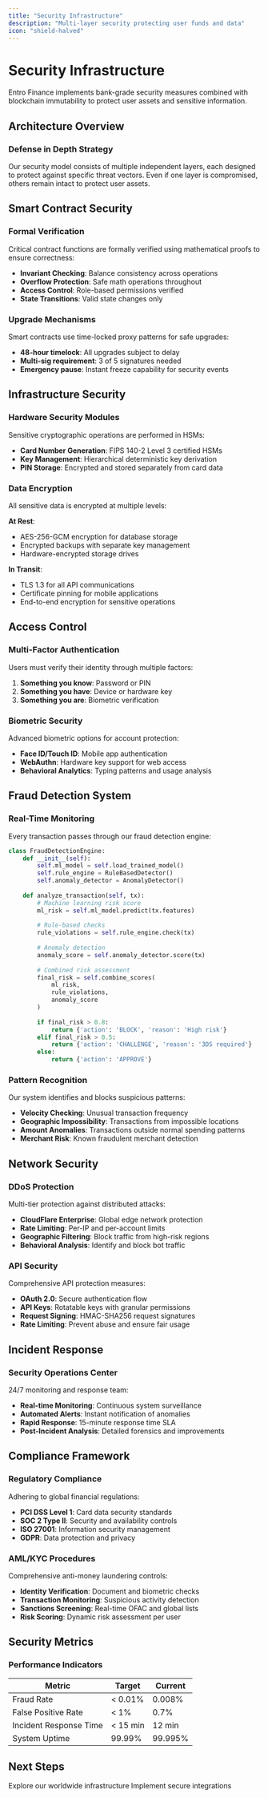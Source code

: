 ```yaml
---
title: "Security Infrastructure"
description: "Multi-layer security protecting user funds and data"
icon: "shield-halved"
---
```


# Security Infrastructure

Entro Finance implements bank-grade security measures combined with blockchain immutability to protect user assets and sensitive information.

## Architecture Overview

### Defense in Depth Strategy

Our security model consists of multiple independent layers, each designed to protect against specific threat vectors. Even if one layer is compromised, others remain intact to protect user assets.

## Smart Contract Security

### Formal Verification

Critical contract functions are formally verified using mathematical proofs to ensure correctness:

- **Invariant Checking**: Balance consistency across operations
- **Overflow Protection**: Safe math operations throughout
- **Access Control**: Role-based permissions verified
- **State Transitions**: Valid state changes only

### Upgrade Mechanisms

Smart contracts use time-locked proxy patterns for safe upgrades:

- **48-hour timelock**: All upgrades subject to delay
- **Multi-sig requirement**: 3 of 5 signatures needed
- **Emergency pause**: Instant freeze capability for security events

## Infrastructure Security

### Hardware Security Modules

Sensitive cryptographic operations are performed in HSMs:

- **Card Number Generation**: FIPS 140-2 Level 3 certified HSMs
- **Key Management**: Hierarchical deterministic key derivation
- **PIN Storage**: Encrypted and stored separately from card data

### Data Encryption

All sensitive data is encrypted at multiple levels:

**At Rest**:
- AES-256-GCM encryption for database storage
- Encrypted backups with separate key management
- Hardware-encrypted storage drives

**In Transit**:
- TLS 1.3 for all API communications
- Certificate pinning for mobile applications
- End-to-end encryption for sensitive operations

## Access Control

### Multi-Factor Authentication

Users must verify their identity through multiple factors:

1. **Something you know**: Password or PIN
2. **Something you have**: Device or hardware key
3. **Something you are**: Biometric verification

### Biometric Security

Advanced biometric options for account protection:

- **Face ID/Touch ID**: Mobile app authentication
- **WebAuthn**: Hardware key support for web access
- **Behavioral Analytics**: Typing patterns and usage analysis

## Fraud Detection System

### Real-Time Monitoring

Every transaction passes through our fraud detection engine:

```python
class FraudDetectionEngine:
    def __init__(self):
        self.ml_model = self.load_trained_model()
        self.rule_engine = RuleBasedDetector()
        self.anomaly_detector = AnomalyDetector()
    
    def analyze_transaction(self, tx):
        # Machine learning risk score
        ml_risk = self.ml_model.predict(tx.features)
        
        # Rule-based checks
        rule_violations = self.rule_engine.check(tx)
        
        # Anomaly detection
        anomaly_score = self.anomaly_detector.score(tx)
        
        # Combined risk assessment
        final_risk = self.combine_scores(
            ml_risk, 
            rule_violations, 
            anomaly_score
        )
        
        if final_risk > 0.8:
            return {'action': 'BLOCK', 'reason': 'High risk'}
        elif final_risk > 0.5:
            return {'action': 'CHALLENGE', 'reason': '3DS required'}
        else:
            return {'action': 'APPROVE'}
```

### Pattern Recognition

Our system identifies and blocks suspicious patterns:

- **Velocity Checking**: Unusual transaction frequency
- **Geographic Impossibility**: Transactions from impossible locations
- **Amount Anomalies**: Transactions outside normal spending patterns
- **Merchant Risk**: Known fraudulent merchant detection

## Network Security

### DDoS Protection

Multi-tier protection against distributed attacks:

- **CloudFlare Enterprise**: Global edge network protection
- **Rate Limiting**: Per-IP and per-account limits
- **Geographic Filtering**: Block traffic from high-risk regions
- **Behavioral Analysis**: Identify and block bot traffic

### API Security

Comprehensive API protection measures:

- **OAuth 2.0**: Secure authentication flow
- **API Keys**: Rotatable keys with granular permissions
- **Request Signing**: HMAC-SHA256 request signatures
- **Rate Limiting**: Prevent abuse and ensure fair usage

## Incident Response

### Security Operations Center

24/7 monitoring and response team:

- **Real-time Monitoring**: Continuous system surveillance
- **Automated Alerts**: Instant notification of anomalies
- **Rapid Response**: 15-minute response time SLA
- **Post-Incident Analysis**: Detailed forensics and improvements

## Compliance Framework

### Regulatory Compliance

Adhering to global financial regulations:

- **PCI DSS Level 1**: Card data security standards
- **SOC 2 Type II**: Security and availability controls
- **ISO 27001**: Information security management
- **GDPR**: Data protection and privacy

### AML/KYC Procedures

Comprehensive anti-money laundering controls:

- **Identity Verification**: Document and biometric checks
- **Transaction Monitoring**: Suspicious activity detection
- **Sanctions Screening**: Real-time OFAC and global lists
- **Risk Scoring**: Dynamic risk assessment per user

## Security Metrics

### Performance Indicators

| Metric | Target | Current |
|--------|--------|----------|
| Fraud Rate | < 0.01% | 0.008% |
| False Positive Rate | < 1% | 0.7% |
| Incident Response Time | < 15 min | 12 min |
| System Uptime | 99.99% | 99.995% |

## Next Steps

<CardGroup cols={2}>
  <Card
    title="Global Network"
    icon="globe"
    href="/how-it-works/global-network"
  >
    Explore our worldwide infrastructure
  </Card>
  <Card
    title="Developer Security"
    icon="code"
    href="/developer/authentication"
  >
    Implement secure integrations
  </Card>
</CardGroup>